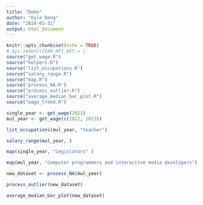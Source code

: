 ```yaml
---
title: "Demo"
author: "Kyle Deng"
date: "2024-01-31"
output: html_document
---
```


```r
knitr::opts_chunk$set(echo = TRUE)
# Sys.setenv(CKAN_API_KEY = )
source("get_wage.R")
source("helpers.R")
source("list_occupations.R")
source("salary_range.R")
source("map.R")
source('process_NA.R')
source("process_outlier.R")
source("average_median_bar_plot.R")
source("wage_trend.R")
```

```r
single_year <- get_wage(2023)
mul_year <- get_wage(c(2022, 2023))
```

```r
list_occupations(mul_year, "teacher")
```

```r
salary_range(mul_year, ) 
```

```r
map(single_year, "Legislators" )
```

```r
map(mul_year, "Computer programmers and interactive media developers")
```

```r
new_dataset <- process_NA(mul_year)
```

```r
process_outlier(new_dataset)
```

```r
average_median_bar_plot(new_dataset)
```
